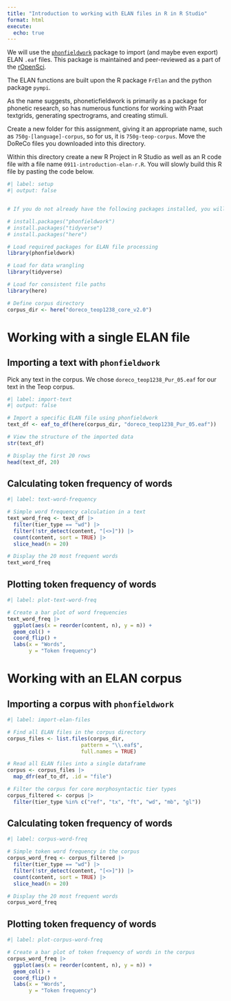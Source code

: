 ```yaml
---
title: "Introduction to working with ELAN files in R in R Studio"
format: html
execute:
  echo: true
---
```


We will use the [`phonfieldwork`](https://docs.ropensci.org/phonfieldwork/) package to import (and maybe even export) ELAN `.eaf` files. This package is maintained and peer-reviewed as a part of the [rOpenSci](https://ropensci.org/).

The ELAN functions are built upon the R package `FrElan` and the python package `pympi`.

As the name suggests, phoneticfieldwork is primarily as a package for phonetic research, so has numerous functions for working with Praat textgrids, generating spectrograms, and creating stimuli.

::: {.callout-important}
Create a new folder for this assignment, giving it an appropriate name, such as `750g-[language]-corpus`, so for us, it is `750g-teop-corpus`. Move the DoReCo files you downloaded into this directory.

Within this directory create a new R Project in R Studio as well as an R code file with a file name `0911-introduction-elan-r.R`. You will slowly build this R file by pasting the code below.
:::

```r
#| label: setup
#| output: false


# If you do not already have the following packages installed, you will need to install them now.

# install.packages("phonfieldwork")
# install.packages("tidyverse")
# install.packages("here")

# Load required packages for ELAN file processing
library(phonfieldwork)

# Load for data wrangling
library(tidyverse)

# Load for consistent file paths
library(here)

# Define corpus directory
corpus_dir <- here("doreco_teop1238_core_v2.0")
```


# Working with a single ELAN file

## Importing a text with `phonfieldwork`
Pick any text in the corpus. We chose `doreco_teop1238_Pur_05.eaf` for our text in the Teop corpus.

```r
#| label: import-text
#| output: false

# Import a specific ELAN file using phonfieldwork
text_df <- eaf_to_df(here(corpus_dir, "doreco_teop1238_Pur_05.eaf"))

# View the structure of the imported data
str(text_df)

# Display the first 20 rows
head(text_df, 20)
```

## Calculating token frequency of words

```r
#| label: text-word-frequency

# Simple word frequency calculation in a text
text_word_freq <- text_df |>
  filter(tier_type == "wd") |>
  filter(!str_detect(content, "[<>]")) |>
  count(content, sort = TRUE) |>
  slice_head(n = 20)

# Display the 20 most frequent words
text_word_freq
```

## Plotting token frequency of words

```r
#| label: plot-text-word-freq

# Create a bar plot of word frequencies
text_word_freq |>
  ggplot(aes(x = reorder(content, n), y = n)) +
  geom_col() +
  coord_flip() +
  labs(x = "Words",
       y = "Token frequency")
```


# Working with an ELAN corpus

## Importing a corpus with `phonfieldwork`

```r
#| label: import-elan-files

# Find all ELAN files in the corpus directory
corpus_files <- list.files(corpus_dir, 
                        pattern = "\\.eaf$", 
                        full.names = TRUE)

# Read all ELAN files into a single dataframe
corpus <- corpus_files |>
  map_dfr(eaf_to_df, .id = "file")

# Filter the corpus for core morphosyntactic tier types
corpus_filtered <- corpus |>
  filter(tier_type %in% c("ref", "tx", "ft", "wd", "mb", "gl"))
```


## Calculating token frequency of words

```r
#| label: corpus-word-freq

# Simple token word frequency in the corpus
corpus_word_freq <- corpus_filtered |>
  filter(tier_type == "wd") |>
  filter(!str_detect(content, "[<>]")) |>
  count(content, sort = TRUE) |>
  slice_head(n = 20)

# Display the 20 most frequent words
corpus_word_freq
```

## Plotting token frequency of words

```r
#| label: plot-corpus-word-freq

# Create a bar plot of token frequency of words in the corpus
corpus_word_freq |>
  ggplot(aes(x = reorder(content, n), y = n)) +
  geom_col() +
  coord_flip() +
  labs(x = "Words",
       y = "Token frequency")
```
